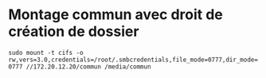 # Montage commun avec droit de création de dossier

```sudo mount -t cifs -o rw,vers=3.0,credentials=/root/.smbcredentials,file_mode=0777,dir_mode=0777 //172.20.12.20/commun /media/commun```

